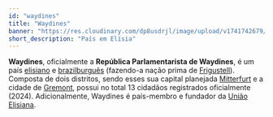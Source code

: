 ```yaml
---
id: "waydines"
title: "Waydines"
banner: "https://res.cloudinary.com/dp8usdrjl/image/upload/v1741742679/Waydines_mjsz8k.svg"
short_description: "País em Elísia"
---
```


**Waydines**, oficialmente a **República Parlamentarista de Waydines**, é um país [elisiano](Elísia)
e [brazilburguês](Brazilburg) (fazendo-a nação prima de [Frigustell](Frigustell)). Composta de dois 
distritos, sendo esses sua capital planejada [Mitterfurt](Mitterfurt) e a cidade de [Gremont](Gremont), 
possui no total 13 cidadãos registrados oficialmente (2024). Adicionalmente, Waydines é país-membro e
fundador da [União Elisiana](União%20Elisiana).